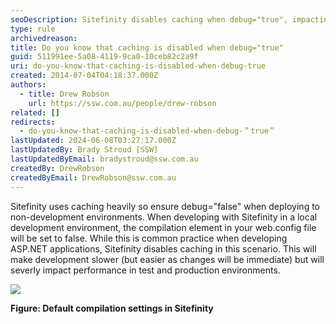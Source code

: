 ```yaml
---
seoDescription: Sitefinity disables caching when debug="true", impacting performance in test and production environments.
type: rule
archivedreason:
title: Do you know that caching is disabled when debug="true"
guid: 511991ee-5a08-4119-9ca0-10ceb82c2a9f
uri: do-you-know-that-caching-is-disabled-when-debug-true
created: 2014-07-04T04:18:37.000Z
authors:
  - title: Drew Robson
    url: https://ssw.com.au/people/drew-robson
related: []
redirects:
  - do-you-know-that-caching-is-disabled-when-debug-＂true＂
lastUpdated: 2024-06-08T03:27:17.000Z
lastUpdatedBy: Brady Stroud [SSW]
lastUpdatedByEmail: bradystroud@ssw.com.au
createdBy: DrewRobson
createdByEmail: DrewRobson@ssw.com.au
---
```


Sitefinity uses caching heavily so ensure debug="false" when deploying to non-development environments.
When developing with Sitefinity in a local development environment, the compilation element in your web.config file will be set to false. While this is common practice when developing ASP.NET applications, Sitefinity disables caching in this scenario. This will make development slower (but easier as changes will be immediate) but will severly impact performance in test and production environments.

![](/uploads/rules/do-you-know-that-caching-is-disabled-when-debug-true/4-07-2014-2-07-31-PM-compressor.png)

**Figure: Default compilation settings in Sitefinity**
